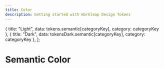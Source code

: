 ```yaml
---
title: Color
description: Getting started with Workleap Design Tokens
---
```



  { title: "Light", data: tokens.semantic[categoryKey], category: categoryKey },
  { title: "Dark", data: tokensDark.semantic[categoryKey], category: categoryKey },
];

# Semantic Color

<Tabs tabs={tabs} />